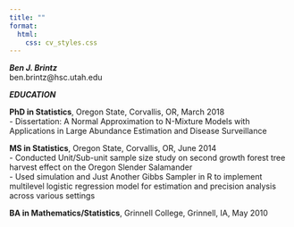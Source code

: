 ```yaml
---
title: ""
format:
  html:
    css: cv_styles.css
---
```


**_Ben J. Brintz_**  
ben.brintz@hsc.utah.edu

**_EDUCATION_**

**PhD in Statistics**, Oregon State, Corvallis, OR, March 2018  
- Dissertation: A Normal Approximation to N-Mixture Models with Applications in Large Abundance Estimation and Disease Surveillance

**MS in Statistics**, Oregon State, Corvallis, OR, June 2014  
- Conducted Unit/Sub-unit sample size study on second growth forest tree harvest effect on the Oregon Slender Salamander  
- Used simulation and Just Another Gibbs Sampler in R to implement multilevel logistic regression model for estimation and precision analysis across various settings

**BA in Mathematics/Statistics**, Grinnell College, Grinnell, IA, May 2010  


